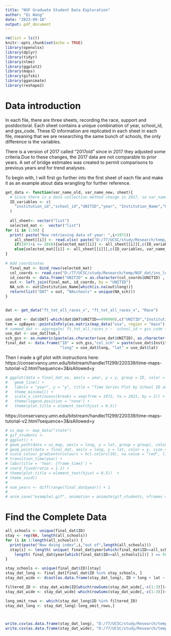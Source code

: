 ```yaml
---
title: "NSF Graduate Student Data Exploration"
author: "Qi Wang"
date: "2023-09-18"
output: pdf_document
---
```


```r
rm(list = ls())
knitr::opts_chunk$set(echo = TRUE)
library(openxlsx)
library(dplyr)
library(tidyr)
library(nlme)
library(ggplot2)
library(maps)
library(gifski)
library(gganimate)
library(reshape2)
```

# Data introduction

In each file, there are three sheets, recording the race, support and postdoctoral. Each sheet contains a unique combination of year, school_id, and gss_code. These ID information are replicated in each sheet in each file, meaning that we are researching the same bunch of schools, the only difference is the variables. 

There is a version of 2017 called "2017old" since in 2017 they adjusted some criteria.Due to these changes, the 2017 data are not comparable to prior years. A set of bridge estimates was created to permit comparisons to previous years and for trend analyses.

To begin with, I will first go further into the first sheet of each file and make it as an example about data wrangling for further reference.

```r
get_data <- function(var_name_old, var_name_new, sheet){
  # Since there is a data collection method change in 2017, so var_name_old should be the previous variable name, and the var_name_new should be the name after 2017. There is a sheet recording the equivalent names for them.
  ID_variables <- c(
    "institution_id","school_id","UNITID","year", "Institution_Name","hdg_inst","toc_code", "institution_state", "hbcu_flag","land_grant_flag","carnegie_code_1994","carnegie_code_2005","carnegie_code_2010","carnegie_code_2015","full_school_name","school_name","school_zip","school_type_code","gss_code","hdg_code"
  )
  
  all_sheet<- vector("list")
  selected_mat <-  vector("list")
for (i in 1:50) {
  print( paste("Now retrieving data of year: ",i+1971))
    all_sheet[[i]] <- read.xlsx( paste("D:/77/UCSC/study/Research/temp/NSF_dat/NSF_grad/gss",1971+i,"_Code.xlsx", sep = ""), sheet = sheet)
    if(1971+i <= 2016){selected_mat[[i]] <- all_sheet[[i]][,c(ID_variables, var_name_old)]}
    else{selected_mat[[i]] <- all_sheet[[i]][,c(ID_variables, var_name_new)]}
}
  
# Add coordinates
  final_mat <- bind_rows(selected_mat)
  col_coords <- read.csv("D:/77/UCSC/study/Research/temp/NSF_dat/ins_loc.csv", header = TRUE)
  id_coords <- data.frame("UNITID" = as.character(col_coords$UNITID) , "long" = as.numeric(col_coords$LONGITUDE), "lat" = as.numeric(col_coords$LATITUDE))
  out <- left_join(final_mat, id_coords, by = "UNITID")
  NA_sch <- out$Institution_Name[which(is.na(out$long))]
  return(list("DAT" = out, "NAschools" = unique(NA_sch)))
}


dat <- get_data("ft_tot_all_races_v", "ft_tot_all_races_v", "Race")
```

```r
use_dat <- dat$DAT[-which(dat$DAT$UNITID==999999),c("UNITID","Institution_Name", "year","gss_code","ft_tot_all_races_v","long","lat")]
tem = spBayes::pointsInPoly(as.matrix(map_data("usa", region = "main")[,1:2]),cbind(use_dat$long, use_dat$lat))
# summed_dat <- aggregate( ft_tot_all_races_v ~  school_id + gss_code + year, data = use_dat, FUN = function(x) sum(x, na.rm = TRUE))
use_dat <- use_dat[tem,]
sch_gss <- as.numeric(paste(as.character(use_dat$UNITID), as.character(use_dat$gss_code), sep = ""))
final_dat <- data.frame("ID" = sch_gss,"col_sch" = paste(use_dat$Institution_Name, use_dat$gss_code, sep = "_") ,"year" = as.numeric(use_dat$year), "y" = as.numeric(use_dat$ft_tot_all_races_v),
                        "long" = use_dat$long, "lat" = use_dat$lat)

```

Then I made a gif plot with instructions here:
https://conservancy.umn.edu/bitstream/handle/11299/220339/time-maps-tutorial-v2.html?sequence=3&isAllowed=y
```r
# ggplot(data = final_dat_ex, aes(x = year, y = y, group = ID, color = ID)) +
#   geom_line() +
#   labs(x = "year", y = "y", title = "Time Series Plot by School ID and GSS Code") +
#   theme_minimal() + 
#   scale_x_continuous(breaks = seq(from = 1972, to = 2021, by = 2)) + 
#   theme(legend.position = "none") +
#   theme(plot.title = element_text(hjust = 0.5))  
```
https://conservancy.umn.edu/bitstream/handle/11299/220339/time-maps-tutorial-v2.html?sequence=3&isAllowed=y

```r

# us_map <- map_data("state")
# gif_students <-
# ggplot() +
# geom_path(data = us_map, aes(x = long, y = lat, group = group), color = "red") +
# geom_point(data = final_dat, aes(x = long, y = lat, color = y, size = y, group = year)) + 
# scale_colour_gradientn(colours = hcl.colors(10), na.value = "red", limits = c(0, quantile(final_dat$y, 0.975))) +
# transition_time(year) +  
# labs(title = 'Year: {frame_time}') +
# coord_fixed(ratio = 1.1) + 
# theme(plot.title = element_text(hjust = 0.5))  +
# theme_void()
# 
# num_years <- diff(range(final_dat$year)) + 1
# 
# anim_save("example1.gif", animation = animate(gif_students, nframes = num_years, fps = 2, width = 1500, height = 900), path = here::here())

```
# Find the Complete Data

```r

all_schools <- unique(final_dat$ID)
stay <- rep(NA, length(all_schools))
for (i in 1:length(all_schools)) {
  print(paste("Now doing index",i,"out of",length(all_schools)))
  stay[i] <- length( unique( final_dat$year[which(final_dat$ID==all_schools[i])] ) ) == 50 & 
    length( final_dat$year[which(final_dat$ID==all_schools[i])] ) == 50
}

stay_schools <- unique(final_dat$ID)[stay]
stay_dat_long <- final_dat[final_dat$ID %in% stay_schools, ]
stay_dat_wide <- dcast(as.data.frame(stay_dat_long), ID + long + lat ~ year, value.var = "y")

filtered_ID <- stay_dat_wide$ID[which(rowSums(stay_dat_wide[,-c(1:3)])==0)]
stay_dat_wide <- stay_dat_wide[-which(rowSums(stay_dat_wide[,-c(1:3)])==0),]

long_omit_rows <- which(stay_dat_long$ID %in% filtered_ID)
stay_dat_long <- stay_dat_long[-long_omit_rows,]



write.csv(as.data.frame(stay_dat_long), "D:/77/UCSC/study/Research/temp/NSF_dat/nsf_final_long.csv", row.names = FALSE)
write.csv(as.data.frame(stay_dat_wide), "D:/77/UCSC/study/Research/temp/NSF_dat/nsf_final_wide.csv", row.names = FALSE)
```




